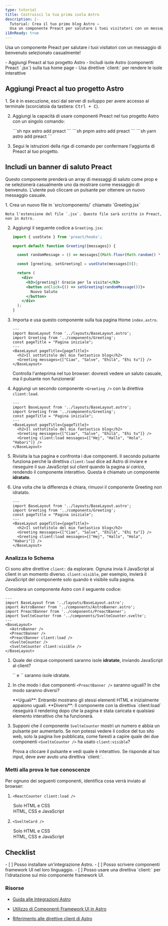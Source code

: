 ```yaml
---
type: tutorial
title: Costruisci la tua prima isola Astro
description: |-
  Tutorial: Crea il tuo primo blog Astro —
  Usa un componente Preact per salutare i tuoi visitatori con un messaggio selezionato casualmente
i18nReady: true
---
```


 Usa un componente Preact per salutare i tuoi visitatori con un messaggio di benvenuto selezionato casualmente!

<PreCheck>
  - Aggiungi Preact al tuo progetto Astro
  - Includi isole Astro (componenti Preact `.jsx`) sulla tua home page
  - Usa direttive `client:` per rendere le isole interattive
</PreCheck>

## Aggiungi Preact al tuo progetto Astro

<Steps>
1. Se è in esecuzione, esci dal server di sviluppo per avere accesso al terminale (scorciatoia da tastiera: <kbd>Ctrl + C</kbd>).

2. Aggiungi la capacità di usare componenti Preact nel tuo progetto Astro con un singolo comando:

    <PackageManagerTabs>
      <Fragment slot="npm">
        ```sh
        npx astro add preact
        ```
      </Fragment>
      <Fragment slot="pnpm">
        ```sh
        pnpm astro add preact
        ```
      </Fragment>
      <Fragment slot="yarn">
        ```sh
        yarn astro add preact
        ```
      </Fragment>
    </PackageManagerTabs>

3. Segui le istruzioni della riga di comando per confermare l'aggiunta di Preact al tuo progetto.
</Steps>


## Includi un banner di saluto Preact

Questo componente prenderà un array di messaggi di saluto come prop e ne selezionerà casualmente uno da mostrare come messaggio di benvenuto. L'utente può cliccare un pulsante per ottenere un nuovo messaggio casuale.

<Steps>
1. Crea un nuovo file in `src/components/` chiamato `Greeting.jsx`

    Nota l'estensione del file `.jsx`. Questo file sarà scritto in Preact, non in Astro.

2. Aggiungi il seguente codice a `Greeting.jsx`:

    ```jsx title="src/components/Greeting.jsx"
    import { useState } from 'preact/hooks';

    export default function Greeting({messages}) {

      const randomMessage = () => messages[(Math.floor(Math.random() * messages.length))];

      const [greeting, setGreeting] = useState(messages[0]);

      return (
        <div>
          <h3>{greeting}! Grazie per la visita!</h3>
          <button onClick={() => setGreeting(randomMessage())}>
            Nuovo Saluto
          </button>
        </div>
      );
    }
    ```

3. Importa e usa questo componente sulla tua pagina Home `index.astro`.

    ```astro title="src/pages/index.astro" ins={3,8}
    ---
    import BaseLayout from '../layouts/BaseLayout.astro';
    import Greeting from '../components/Greeting';
    const pageTitle = "Pagina iniziale";
    ---
    <BaseLayout pageTitle={pageTitle}>
      <h2>Il sottotitolo del mio fantastico blog</h2>
      <Greeting messages={["Ciao", "Salve", "Ehilà", "Ehi tu"]} />
    </BaseLayout>
    ```

    Controlla l'anteprima nel tuo browser: dovresti vedere un saluto casuale, ma il pulsante non funzionerà!


4. Aggiungi un secondo componente `<Greeting />` con la direttiva `client:load`.

    ```astro title="src/pages/index.astro" ins={9} "client:load"
    ---
    import BaseLayout from '../layouts/BaseLayout.astro';
    import Greeting from '../components/Greeting';
    const pageTitle = "Pagina iniziale";
    ---
    <BaseLayout pageTitle={pageTitle}>
      <h2>Il sottotitolo del mio fantastico blog</h2>
      <Greeting messages={["Ciao", "Salve", "Ehilà", "Ehi tu"]} />
      <Greeting client:load messages={["Hej", "Hallo", "Hola", "Habari"]} />
    </BaseLayout>
    ```

  5. Rivisita la tua pagina e confronta i due componenti. Il secondo pulsante funziona perché la direttiva `client:load` dice ad Astro di inviare e rieseguire il suo JavaScript sul _client_ quando la pagina _si carica_, rendendo il componente interattivo. Questa è chiamato un componente **idratato**.

  6. Una volta che la differenza è chiara, rimuovi il componente Greeting non idratato.


      ```astro title="src/pages/index.astro" del={8} "client:load"
      ---
      import BaseLayout from '../layouts/BaseLayout.astro';
      import Greeting from '../components/Greeting';
      const pageTitle = "Pagina iniziale";
      ---
      <BaseLayout pageTitle={pageTitle}>
        <h2>Il sottotitolo del mio fantastico blog</h2>
        <Greeting messages={["Ciao", "Salve", "Ehilà", "Ehi tu"]} />
        <Greeting client:load messages={["Hej", "Hallo", "Hola", "Habari"]} />
      </BaseLayout>
      ```
</Steps>

<Box icon="question-mark">

### Analizza lo Schema

Ci sono altre direttive `client:` da esplorare. Ognuna invia il JavaScript al client in un momento diverso. `client:visible`, per esempio, invierà il JavaScript del componente solo quando è visibile sulla pagina.

Considera un componente Astro con il seguente codice:

```astro
---
import BaseLayout from '../layouts/BaseLayout.astro';
import AstroBanner from '../components/AstroBanner.astro';
import PreactBanner from '../components/PreactBanner';
import SvelteCounter from '../components/SvelteCounter.svelte';
---
<BaseLayout>
  <AstroBanner />
  <PreactBanner />
  <PreactBanner client:load />
  <SvelteCounter />
  <SvelteCounter client:visible />
</BaseLayout>
```

1. Quale dei cinque componenti saranno isole **idratate**, inviando JavaScript al client?

    <p>
      <Spoiler>`<PreactBanner client:load />` e `<SvelteCounter client:visible />` saranno isole idratate.</Spoiler>
    </p>

2. In che modo i due componenti `<PreactBanner />` saranno uguali? In che modo saranno diversi?

    <p>
      <Spoiler>**Uguali**: Entrambi mostrano gli stessi elementi HTML e inizialmente appaiono uguali. **Diversi**: Il componente con la direttiva `client:load` rieseguirà il rendering dopo che la pagina è stata caricata e qualsiasi elemento interattivo che ha funzionerà.</Spoiler>
    </p>

3. Supponi che il componente `SvelteCounter` mostri un numero e abbia un pulsante per aumentarlo. Se non potessi vedere il codice del tuo sito web, solo la pagina live pubblicata, come faresti a capire quale dei due componenti `<SvelteCounter />` ha usato `client:visible`?

    <p>
      <Spoiler>Prova a cliccare il pulsante e vedi quale è interattivo. Se risponde al tuo input, deve aver avuto una direttiva `client:`.</Spoiler>
    </p>
</Box>



<Box icon="question-mark">

### Metti alla prova le tue conoscenze

Per ognuno dei seguenti componenti, identifica cosa verrà inviato al browser:

1. `<ReactCounter client:load />`

    <MultipleChoice>
      <Option>
        Solo HTML e CSS
      </Option>
      <Option isCorrect>
        HTML, CSS e JavaScript
      </Option>
    </MultipleChoice>

2. `<SvelteCard />`

    <MultipleChoice>
      <Option  isCorrect>
        Solo HTML e CSS
      </Option>
      <Option>
        HTML, CSS e JavaScript
      </Option>
    </MultipleChoice>
</Box>

<Box icon="check-list">

## Checklist

<Checklist>
- [ ] Posso installare un'integrazione Astro.
- [ ] Posso scrivere componenti framework UI nel loro linguaggio.
- [ ] Posso usare una direttiva `client:` per l'idratazione sul mio componente framework UI.
</Checklist>
</Box>

### Risorse

- [Guida alle Integrazioni Astro](/it/guides/integrations-guide/)

- [Utilizzo di Componenti Framework UI in Astro](/it/guides/framework-components/#using-framework-components)

- [Riferimento alle direttive client di Astro](/it/reference/directives-reference/#client-directives)

